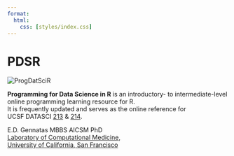 ```yaml
---
format:
  html:
    css: [styles/index.css]
---
```

# PDSR {.unnumbered}

<img src="assets/pdsr_cover.webp" alt="ProgDatSciR" class="w-100 shdw padb3"/>
<div class="description padb2">
**Programming for Data Science in R** is an introductory- to intermediate-level online programming learning resource for R.  
It is frequently updated and serves as the online reference for  
UCSF DATASCI [213](https://epibiostat.ucsf.edu/programming-health-data-science-r-datasci-213) & 
[214](https://epibiostat.ucsf.edu/programming-health-data-science-r-ii-datasci-214).
</div>
E.D. Gennatas MBBS AICSM PhD  
[Laboratory of Computational Medicine](https://www.lambdamd.org/){target="_blank"},  
[University of California, San Francisco](https://www.ucsf.edu/){target="_blank"}
